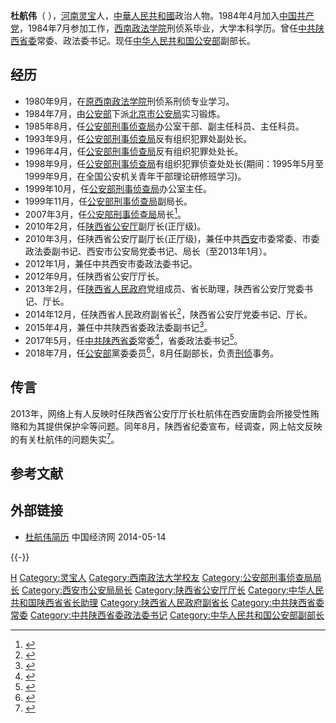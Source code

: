 '''杜航伟'''（{{bd|1962年|4月3日|catIdx=Du杜}} ），[[河南|河南]][[灵宝|灵宝]]人，[[中華人民共和國|中華人民共和國]]政治人物。1984年4月加入[[中国共产党|中国共产党]]，1984年7月参加工作，[[西南政法学院|西南政法学院]]刑侦系毕业，大学本科学历。曾任[[中共陕西省委|中共陕西省委]]常委、政法委书记。现任[[中华人民共和国公安部|中华人民共和国公安部]]副部长。

==经历==
*1980年9月，在[[西南政法大学|原西南政法学院]]刑侦系刑侦专业学习。
*1984年7月，由[[中华人民共和国公安部|公安部]]下派[[北京市公安局|北京市公安局]]实习锻炼。
*1985年8月，任[[公安部刑事侦查局|公安部刑事侦查局]]办公室干部、副主任科员、主任科员。
*1993年9月，任[[公安部刑事侦查局|公安部刑事侦查局]]反有组织犯罪处副处长。
*1996年4月，任[[公安部刑事侦查局|公安部刑事侦查局]]反有组织犯罪处处长。
*1998年9月，任[[公安部刑事侦查局|公安部刑事侦查局]]有组织犯罪侦查处处长(期间：1995年5月至1999年9月，在全国公安机关青年干部理论研修班学习)。
*1999年10月，任[[公安部刑事侦查局|公安部刑事侦查局]]办公室主任。
*1999年11月，任[[公安部刑事侦查局|公安部刑事侦查局]]副局长。
*2007年3月，任[[公安部刑事侦查局|公安部刑事侦查局]]局长<ref>{{Cite web |url=http://www.chinanews.com/gn/2012/09-28/4220417.shtml |title=陕西方面称省公安厅长易人属正常调整 |access-date=2013-04-10 |archive-date=2017-08-16 |archive-url=https://web.archive.org/web/20170816061836/http://www.chinanews.com/gn/2012/09-28/4220417.shtml |dead-url=no }}</ref>。
*2010年2月，任[[陕西省公安厅|陕西省公安厅]]副厅长(正厅级)。
*2010年3月，任陕西省公安厅副厅长(正厅级)，兼任中共[[西安|西安]]市委常委、市委政法委副书记、西安市公安局党委书记、局长（至2013年1月）。
*2012年1月，兼任中共西安市委政法委书记。
*2012年9月，任陕西省公安厅厅长。
*2013年2月，任[[陕西省人民政府|陕西省人民政府]]党组成员、省长助理，陕西省公安厅党委书记、厅长。
*2014年12月，任陕西省人民政府副省长<ref>{{Cite web |url=http://knews.shaanxi.gov.cn/IssuedContentAction.do?dispatch=vContNrForZfld&contentid=138972 |title=个人简历：杜航伟 |accessdate=2013-04-10 |archive-date=2013-03-04 |archive-url=https://web.archive.org/web/20130304115912/http://knews.shaanxi.gov.cn/IssuedContentAction.do?dispatch=vContNrForZfld&contentid=138972 |dead-url=yes }}</ref>，陕西省公安厅党委书记、厅长。
*2015年4月，兼任中共陕西省委政法委副书记<ref>{{cite web|url=http://renshi.people.com.cn/n/2015/0427/c139617-26908816.html|title=杜航伟兼任陕西省委政法委副书记|accessdate=2015-04-27|publisher=人民网|archive-date=2018-03-13|archive-url=https://web.archive.org/web/20180313023542/http://renshi.people.com.cn/n/2015/0427/c139617-26908816.html|dead-url=no}}</ref>。
*2017年5月，任[[中共陕西省委|中共陕西省委]]常委<ref>{{cite news|title=杜航伟、姜锋、钱引安新任陕西省委常委 刘小燕等4人不再担任|url=http://district.ce.cn/newarea/sddy/201705/11/t20170511_22732606.shtml|accessdate=2017-05-12|work=中国经济网|archive-date=2017-05-17|archive-url=https://web.archive.org/web/20170517053202/http://district.ce.cn/newarea/sddy/201705/11/t20170511_22732606.shtml|dead-url=no}}</ref>，省委政法委书记<ref >{{cite web |url=http://district.ce.cn/newarea/sddy/201705/17/t20170517_22911870.shtml |language= |title=杜航伟任陕西省委政法委书记 祝列克不再担任 |publisher=中国经济网 |date=2017年5月17日 |accessdate= |archive-date=2018年11月23日 |archive-url=https://web.archive.org/web/20181123060749/http://district.ce.cn/newarea/sddy/201705/17/t20170517_22911870.shtml |dead-url=no }}</ref>。
*2018年7月，任[[中华人民共和国公安部|公安部]]黨委委员<ref>{{cite news|title=陕西省委常委、省委政法委书记杜航伟任公安部党委委员|url=https://news.sina.cn/gn/2018-07-25/detail-ihfvkitw4002479.d.html|accessdate=2018-07-25|work=中国经济网|archive-date=2018-07-25|archive-url=https://web.archive.org/web/20180725154751/https://news.sina.cn/gn/2018-07-25/detail-ihfvkitw4002479.d.html|dead-url=no}}</ref>，8月任副部长，负责[[刑侦|刑侦]]事务。

==传言==
2013年，网络上有人反映时任陕西省公安厅厅长杜航伟在西安唐韵会所接受性贿赂和为其提供保护伞等问题。同年8月，陕西省纪委宣布，经调查，网上帖文反映的有关杜航伟的问题失实<ref>{{cite web|url=http://fanfu.people.com.cn/n/2013/0819/c64371-22611034.html|title=陕西省纪委：网络反映陕西省公安厅厅长有关问题失实|publisher=中国共产党新闻网|accessdate=2013-08-19|archive-date=2016-07-02|archive-url=https://web.archive.org/web/20160702020433/http://fanfu.people.com.cn/n/2013/0819/c64371-22611034.html|dead-url=no}}</ref>。

==参考文献==
{{reflist}}
==外部链接==
*[http://district.ce.cn/newarea/sddy/201302/16/t20130216_24113500.shtml 杜航伟简历] {{Wayback|url=http://district.ce.cn/newarea/sddy/201302/16/t20130216_24113500.shtml |date=20160304203344 }} 中国经济网 2014-05-14

{{-}}
{{start box}}
{{s-ppo|{{cpc}}}}
{{s-before|[[祝列克|祝列克]]}}
{{s-title|[[中国共产党陕西省委员会|中国共产党陕西省委员会]]政法委员会书记|2017年5月 - 2018年7月}}
{{s-after|[[庄长兴|庄长兴]]}}
{{s-gov|prc}}
{{s-before|[[王锐|王锐]]}}
{{s-title|[[陕西省公安厅|陕西省公安厅]]厅长|2012年9月 - 2017年7月}}
{{s-after|[[胡明朗|胡明朗]]}}
{{s-before|[[吴金彪_(咸阳)|吴金彪]]}}
{{s-title|[[西安市公安局|西安市公安局]]局长|2010年4月 - 2013年1月}}
{{s-after|[[任军号|任军号]]}}
{{end box}}

{{中华人民共和国公安部}}
{{DEFAULTSORT:Du杜}}
[[Category:杜姓|H]]
[[Category:灵宝人|Category:灵宝人]]
[[Category:西南政法大学校友|Category:西南政法大学校友]]
[[Category:公安部刑事侦查局局长|Category:公安部刑事侦查局局长]]
[[Category:西安市公安局局长|Category:西安市公安局局长]]
[[Category:陕西省公安厅厅长|Category:陕西省公安厅厅长]]
[[Category:中华人民共和国陕西省省长助理|Category:中华人民共和国陕西省省长助理]]
[[Category:陕西省人民政府副省长|Category:陕西省人民政府副省长]]
[[Category:中共陕西省委常委|Category:中共陕西省委常委]]
[[Category:中共陕西省委政法委书记|Category:中共陕西省委政法委书记]]
[[Category:中华人民共和国公安部副部长|Category:中华人民共和国公安部副部长]]